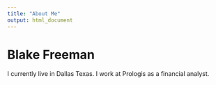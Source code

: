 ```yaml
---
title: "About Me"
output: html_document
---
```


# Blake Freeman

I currently live in Dallas Texas. 
I work at Prologis as a financial analyst.


